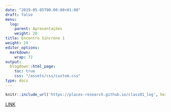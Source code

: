 ---
date: "2019-05-05T00:00:00+01:00"
draft: false
menu:
  log:
    parent: Apresentações
    weight: 20
title: Encontro Síncrono 1
weight: 20
editor_options: 
  markdown: 
    wrap: 72
output: 
  blogdown::html_page:
    toc: true
    css: "/assets/css/custom.css"
type: docs
---


```{r echo=FALSE, message=FALSE, warning=FALSE}
knitr::include_url('https://places-research.github.io/class01_log', height = "400px")
```
[LINK](https://places-research.github.io/class01_log)
